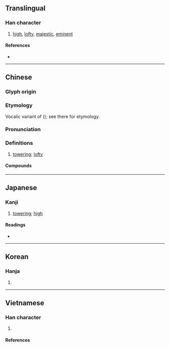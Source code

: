 {{character info}}
==Translingual==

===Han character===
{{Han char|rn=46|rad=山|as=18|sn=21|four=22413|canj=UHVI|ids=⿱山魏}}

# [[high]], [[lofty]], [[majestic]], [[eminent]]

====References====
* {{Han ref|kx=0322.320|dkj=08626|dj=0622.440|hdz=10807.060|uh=5DCD|ud=24013|bh=C4DE|bd=50398}}

----

==Chinese==
{{zh-forms|alt=𡿁,魏}}

===Glyph origin===
{{Han etym}}

===Etymology===
Vocalic variant of {{och-l|危|tr=*ŋoi}} ({{zh-ref|Schuessler 2007}}); see there for etymology.

===Pronunciation===
{{zh-pron
|m=巍
|c=ngai4
|mn=ml:gûi
|mc=y
|oc=y
|cat=
}}

===Definitions===
{{zh-hanzi}}

# [[towering]]; [[lofty]]

====Compounds====
{{zh-der|另巍巍|崔巍|巍峨|巍巍|巍巍蕩蕩|巍然|巍然屹立|巍科|顫巍巍|顫顫巍巍}}

----

==Japanese==

===Kanji===
{{ja-kanji|grade=|rs=山18}}

# [[towering]]; [[high]]

====Readings====
* {{ja-readings|on=[[ぎ]] (gi)|kun=[[たかい]] (takai)|nanori=たか, たかし}}

----

==Korean==

===Hanja===
{{ko-hanja|hangeul=외|rv=oe|mr=oe}}

# {{rfdef|ko|sort=山18}}

----

==Vietnamese==

===Han character===
{{vi-readings|rs=山18
|hanviet=nguy-gdhn;tvctdhv;hvttd;tchvtd
|nom=nguy-gdhn, ngoai-gdhn
}}

# {{han tu form of|nguy|[[towering]]}}

====References====
<references/>